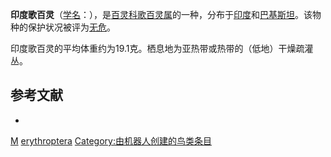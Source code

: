 {{Speciesbox
| genus = Mirafra
| species = erythroptera
| image = Mirafra erythroptera Karnataka.jpg
| status = LC | status_system = IUCN3.1
| authority = {{link-en|爱德华·布莱思|Edward Blyth|Blyth}}, 1845
| range_map = 
}}

'''印度歌百灵'''（[[学名|学名]]：{{lang|la|''Mirafra erythroptera''}}），是[[百灵科|百灵科]][[歌百灵属|歌百灵属]]的一种，分布于[[印度|印度]]和[[巴基斯坦|巴基斯坦]]。该物种的保护状况被评为[[无危|无危]]。

印度歌百灵的平均体重约为19.1克。栖息地为亚热带或热带的（低地）干燥疏灌丛。

== 参考文献 ==
{{commons category|Mirafra erythroptera}}
*{{cite web|url=http://www.birdlife.org/datazone/speciesfactsheet.php?id=8112&m=0|title=Mirafra erythroptera|publisher=[[国际鸟盟|BirdLife.org]]|accessdate=2011-06-27|archive-date=2016-03-04|archive-url=https://web.archive.org/web/20160304134906/http://www.birdlife.org/datazone/speciesfactsheet.php?id=8112&m=0|dead-url=no}}
{{taxonbar}}

[[Category:1845年描述的鸟类|M]]
[[Category:歌百灵属|erythroptera]]
[[Category:由机器人创建的鸟类条目|Category:由机器人创建的鸟类条目]]